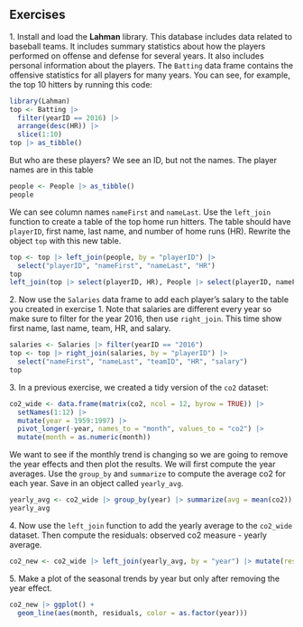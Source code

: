 ## Exercises 
1\. Install and load the __Lahman__ library. This database includes data related to baseball teams. It includes summary statistics about how the players performed on offense and defense for several years. It also includes personal information about the players. 
The `Batting` data frame contains the offensive statistics for all players for many years. You can see, for example, the top 10 hitters by running this code: 
```r
library(Lahman) 
top <- Batting |>  
  filter(yearID == 2016) |> 
  arrange(desc(HR)) |> 
  slice(1:10) 
top |> as_tibble() 
``` 
But who are these players? We see an ID, but not the names. The player names are in this table 
```r
people <- People |> as_tibble() 
people
``` 
We can see column names `nameFirst` and `nameLast`. Use the `left_join` function to create a table of the top home run hitters. The table should have `playerID`, first name, last name, and number of home runs (HR).  Rewrite the object `top` with this new table. 
```r
top <- top |> left_join(people, by = "playerID") |>
  select("playerID", "nameFirst", "nameLast", "HR")
top
left_join(top |> select(playerID, HR), People |> select(playerID, nameFirst, nameLast))
```


2\. Now use the `Salaries` data frame to add each player's salary to the table you created in exercise 1. Note that salaries are different every year so make sure to filter for the year 2016, then use `right_join`. This time show first name, last name, team, HR, and salary. 
```r
salaries <- Salaries |> filter(yearID == "2016")
top <- top |> right_join(salaries, by = "playerID") |>
  select("nameFirst", "nameLast", "teamID", "HR", "salary")
top
```


3\. In a previous exercise, we created a tidy version of the `co2` dataset: 
```r
co2_wide <- data.frame(matrix(co2, ncol = 12, byrow = TRUE)) |>  
  setNames(1:12) |> 
  mutate(year = 1959:1997) |> 
  pivot_longer(-year, names_to = "month", values_to = "co2") |> 
  mutate(month = as.numeric(month)) 
``` 
We want to see if the monthly trend is changing so we are going to remove the year effects and then plot the results. We will first compute the year averages. Use the `group_by` and `summarize` to compute the average co2 for each year. Save in an object called `yearly_avg`. 
```r
yearly_avg <- co2_wide |> group_by(year) |> summarize(avg = mean(co2))
yearly_avg
```

4\. Now use the `left_join` function to add the yearly average to the `co2_wide` dataset. Then compute the residuals: observed co2 measure - yearly average. 
```r
co2_new <- co2_wide |> left_join(yearly_avg, by = "year") |> mutate(residuals = co2 - avg)
```

5\. Make a plot of the seasonal trends by year but only after removing the year effect. 
```r
co2_new |> ggplot() +
  geom_line(aes(month, residuals, color = as.factor(year)))
```

 
